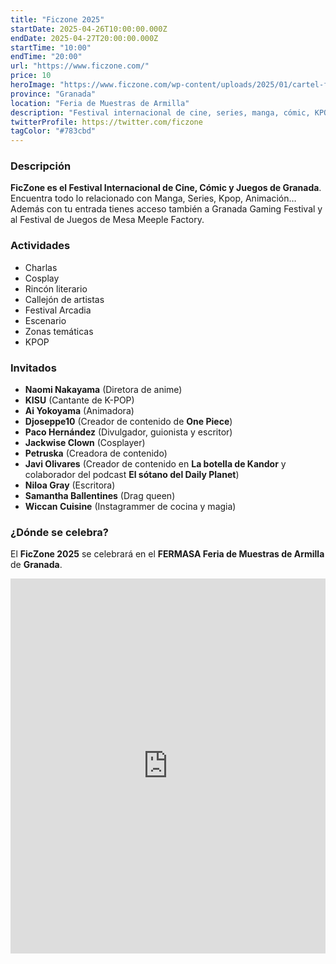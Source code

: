 ```yaml
---
title: "Ficzone 2025"
startDate: 2025-04-26T10:00:00.000Z
endDate: 2025-04-27T20:00:00.000Z
startTime: "10:00"
endTime: "20:00"
url: "https://www.ficzone.com/"
price: 10
heroImage: "https://www.ficzone.com/wp-content/uploads/2025/01/cartel-ficzone-fz25_web-1200x1697.jpg"
province: "Granada"
location: "Feria de Muestras de Armilla"
description: "Festival internacional de cine, series, manga, cómic, KPOP, juegos"
twitterProfile: https://twitter.com/ficzone
tagColor: "#783cbd"
---
```


### Descripción

**FicZone es el Festival Internacional de Cine, Cómic y Juegos de Granada**. Encuentra todo lo relacionado con Manga, Series, Kpop, Animación… Además con tu entrada tienes acceso también a Granada Gaming Festival y al  Festival de Juegos de Mesa Meeple Factory.

### Actividades

+ Charlas
+ Cosplay
+ Rincón literario
+ Callejón de artistas
+ Festival Arcadia
+ Escenario
+ Zonas temáticas
+ KPOP

### Invitados

+ **Naomi Nakayama** (Diretora de anime)
+ **KISU** (Cantante de K-POP)
+ **Ai Yokoyama** (Animadora)
+ **Djoseppe10** (Creador de contenido de **One Piece**)
+ **Paco Hernández** (Divulgador, guionista y escritor)
+ **Jackwise Clown** (Cosplayer)
+ **Petruska** (Creadora de contenido)
+ **Javi Olivares** (Creador de contenido en **La botella de Kandor** y colaborador del podcast **El sótano del Daily Planet**)
+ **Niloa Gray** (Escritora)
+ **Samantha Ballentines** (Drag queen)
+ **Wiccan Cuisine** (Instagrammer de cocina y magia)

### ¿Dónde se celebra?

El **FicZone 2025** se celebrará en el **FERMASA Feria de Muestras de Armilla** de **Granada**.

<iframe src="https://www.google.com/maps/embed?pb=!1m18!1m12!1m3!1d3573.3927701165453!2d-3.6097778883257554!3d37.15199284767367!2m3!1f0!2f0!3f0!3m2!1i1024!2i768!4f13.1!3m3!1m2!1s0xd71fbe54bbacc6f%3A0x71c8ab045b4aa7b1!2sFicZone%20-%20Festival%20de%20cine%2Fseries%2C%20c%C3%B3mic%2Fmanga%20de%20Granada!5e1!3m2!1ses!2ses!4v1741712424689!5m2!1ses!2ses" width="100%" height="600" style="border:0;" allowfullscreen="" loading="lazy" referrerpolicy="no-referrer-when-downgrade"></iframe>
